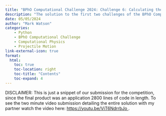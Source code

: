 ```yaml
---
title: "BPhO Computational Challenge 2024: Challenge 6: Calculating the Distance Travelled by a Drag-Free Projectile using Integration"
description: "The solution to the first two challenges of the BPhO Computational Challenge, an analytical projectile model which creates a trajectory and outputs time of flight, range and the apogee."
date: 05/05/2024
author: "Mark Watson"
categories: 
    - Python 
    - BPhO Computational Challenge
    - Computational Physics
    - Projectile Motion
link-external-icon: true
format:
  html:
    toc: true
    toc-location: right
    toc-title: "Contents"
    toc-expand: 4
---
```

DISCLAIMER: This is just a snippet of our submission for the competition, since the final product was an application 2800 lines of code in length. To see the two minute video submission detailing the entire solution with my partner watch the video here: <a href = "https://youtu.be/ViT6NdrrbJo" target="_blank"> https://youtu.be/ViT6NdrrbJo </a>. 